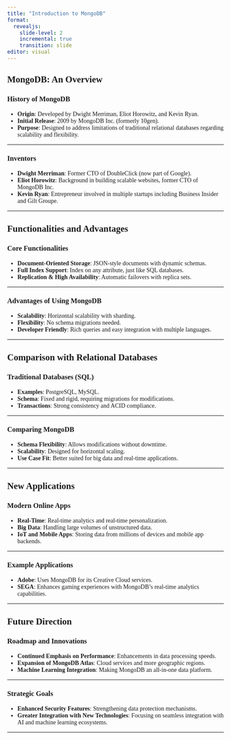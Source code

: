 ```yaml
---
title: "Introduction to MongoDB"
format: 
  revealjs:
    slide-level: 2
    incremental: true
    transition: slide
editor: visual
---
```


## MongoDB: An Overview

### History of MongoDB
- **Origin**: Developed by Dwight Merriman, Eliot Horowitz, and Kevin Ryan.
- **Initial Release**: 2009 by MongoDB Inc. (formerly 10gen).
- **Purpose**: Designed to address limitations of traditional relational databases regarding scalability and flexibility.



```{=html}
<link href="https://fonts.googleapis.com/css?family=Tinos:400,400i,700&display=swap" rel="stylesheet">
<style>
  body {
    font-family: 'Tinos', serif;
  }
  .fragment {
    color: #3478f7; /* Blue color for the first fragment */
  }
  .fragment:nth-of-type(2n) {
    color: #e34a33; /* Red color for alternating fragments */
  }
</style>
```


------------------------------------------------------------------------


### Inventors
- **Dwight Merriman**: Former CTO of DoubleClick (now part of Google).
- **Eliot Horowitz**: Background in building scalable websites, former CTO of MongoDB Inc.
- **Kevin Ryan**: Entrepreneur involved in multiple startups including Business Insider and Gilt Groupe.

------------------------------------------------------------------------


## Functionalities and Advantages

### Core Functionalities
- **Document-Oriented Storage**: JSON-style documents with dynamic schemas.
- **Full Index Support**: Index on any attribute, just like SQL databases.
- **Replication & High Availability**: Automatic failovers with replica sets.

------------------------------------------------------------------------


### Advantages of Using MongoDB
- **Scalability**: Horizontal scalability with sharding.
- **Flexibility**: No schema migrations needed.
- **Developer Friendly**: Rich queries and easy integration with multiple languages.

------------------------------------------------------------------------


## Comparison with Relational Databases

### Traditional Databases (SQL)
- **Examples**: PostgreSQL, MySQL.
- **Schema**: Fixed and rigid, requiring migrations for modifications.
- **Transactions**: Strong consistency and ACID compliance.

------------------------------------------------------------------------


### Comparing MongoDB
- **Schema Flexibility**: Allows modifications without downtime.
- **Scalability**: Designed for horizontal scaling.
- **Use Case Fit**: Better suited for big data and real-time applications.

------------------------------------------------------------------------


## New Applications

### Modern Online Apps
- **Real-Time**: Real-time analytics and real-time personalization.
- **Big Data**: Handling large volumes of unstructured data.
- **IoT and Mobile Apps**: Storing data from millions of devices and mobile app backends.

------------------------------------------------------------------------


### Example Applications
- **Adobe**: Uses MongoDB for its Creative Cloud services.
- **SEGA**: Enhances gaming experiences with MongoDB's real-time analytics capabilities.

------------------------------------------------------------------------


## Future Direction

### Roadmap and Innovations
- **Continued Emphasis on Performance**: Enhancements in data processing speeds.
- **Expansion of MongoDB Atlas**: Cloud services and more geographic regions.
- **Machine Learning Integration**: Making MongoDB an all-in-one data platform.

------------------------------------------------------------------------


### Strategic Goals
- **Enhanced Security Features**: Strengthening data protection mechanisms.
- **Greater Integration with New Technologies**: Focusing on seamless integration with AI and machine learning ecosystems.

---

